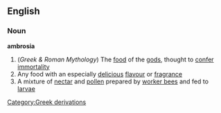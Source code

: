 ==English==
===Noun===
{{wikipedia}}
'''ambrosia'''
#(''Greek & Roman Mythology'') The [[food]] of the [[gods]], thought to [[confer]] [[immortality]]
#Any food with an especially [[delicious]] [[flavour]] or [[fragrance]]
#A mixture of [[nectar]] and [[pollen]] prepared by [[worker bee]]s and fed to [[larvae]]
[[Category:Greek derivations]]